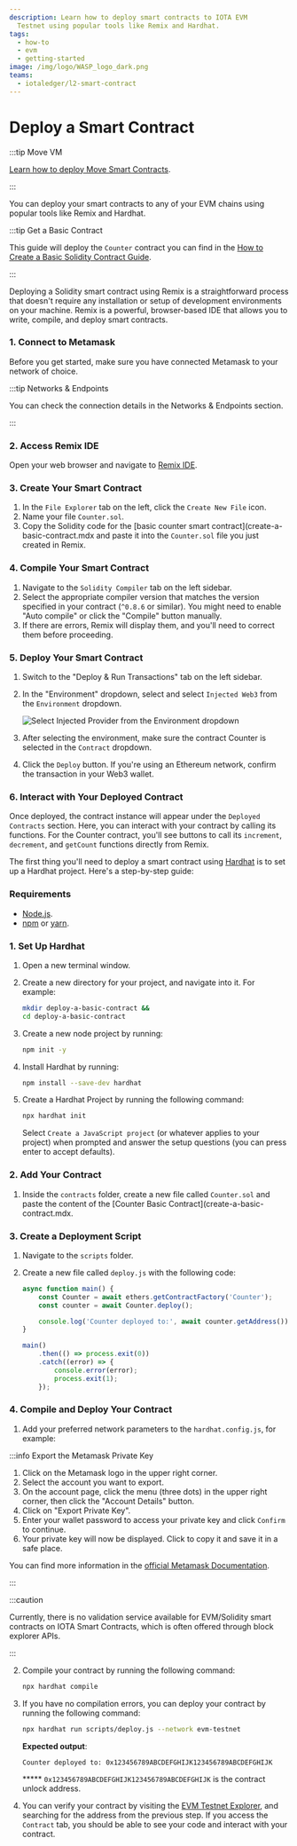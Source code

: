 ```yaml
---
description: Learn how to deploy smart contracts to IOTA EVM
  Testnet using popular tools like Remix and Hardhat.
tags:
  - how-to
  - evm
  - getting-started
image: /img/logo/WASP_logo_dark.png
teams:
  - iotaledger/l2-smart-contract
---
```



# Deploy a Smart Contract

:::tip Move VM

[Learn how to deploy Move Smart Contracts](../../developer/getting-started/publish.mdx).

:::

You can deploy your smart contracts to any of your EVM chains using popular tools like Remix
and Hardhat.

:::tip Get a Basic Contract

This guide will deploy the `Counter` contract you can find in
the [How to Create a Basic Solidity Contract Guide](./create-a-basic-contract.mdx).

:::

<Tabs groupId='tool' queryString>
<TabItem value='remix' label='Remix'>

Deploying a Solidity smart contract using Remix is a straightforward process that doesn't require any installation or
setup of development environments on your machine. Remix is a powerful, browser-based IDE that allows you to write,
compile, and deploy smart contracts.

### 1. Connect to Metamask

Before you get started, make sure you have connected Metamask to your network of choice.

:::tip Networks & Endpoints

You can check the connection details in the Networks & Endpoints section.

:::

<MetamaskButtons />

### 2. Access Remix IDE

Open your web browser and navigate to [Remix IDE](https://remix.ethereum.org/).

### 3. Create Your Smart Contract

1. In the `File Explorer` tab on the left, click the `Create New File` icon.
2. Name your file `Counter.sol`.
3. Copy the Solidity code for the [basic counter smart contract](create-a-basic-contract.mdx and paste it into
   the `Counter.sol` file you just created in Remix.

### 4. Compile Your Smart Contract

1. Navigate to the `Solidity Compiler` tab on the left sidebar.
2. Select the appropriate compiler version that matches the version specified in your contract (`^0.8.6` or similar).
   You might need to enable "Auto compile" or click the "Compile" button manually.
3. If there are errors, Remix will display them, and you'll need to correct them before proceeding.

### 5. Deploy Your Smart Contract

1. Switch to the "Deploy & Run Transactions" tab on the left sidebar.
2. In the "Environment" dropdown, select and select `Injected Web3` from the `Environment` dropdown.

    ![Select Injected Provider from the Environment dropdown](/img/iota-evm/evm/remix-injected-provider-metamask.png)

3. After selecting the environment, make sure the contract Counter is selected in the `Contract` dropdown.
4. Click the `Deploy` button. If you're using an Ethereum network, confirm the transaction in your Web3 wallet.

### 6. Interact with Your Deployed Contract

Once deployed, the contract instance will appear under the `Deployed Contracts` section.
Here, you can interact with your contract by calling its functions. For the Counter contract, you'll see buttons to call
its `increment`, `decrement`, and `getCount` functions directly from Remix.

</TabItem>
<TabItem value='hardhat' label='Hardhat'>

The first thing you'll need to deploy a smart contract using [Hardhat](https://hardhat.org/) is to set up a Hardhat
project. Here's a step-by-step guide:

### Requirements

-   [Node.js](https://nodejs.org/).
-   [npm](https://www.npmjs.com/) or [yarn](https://yarnpkg.com/).

### 1. Set Up Hardhat

1. Open a new terminal window.
2. Create a new directory for your project, and navigate into it. For example:
    ```bash
    mkdir deploy-a-basic-contract &&
    cd deploy-a-basic-contract
    ```
3. Create a new node project by running:
    ```bash
    npm init -y
    ```
4. Install Hardhat by running:
    ```bash
    npm install --save-dev hardhat
    ```
5. Create a Hardhat Project by running the following command:

    ```bash
    npx hardhat init
    ```

    Select `Create a JavaScript project` (or whatever applies to your project) when prompted and answer the setup questions (you can press enter to
    accept defaults).

### 2. Add Your Contract

1. Inside the `contracts` folder, create a new file called `Counter.sol` and paste the content of
   the [Counter Basic Contract](create-a-basic-contract.mdx.

### 3. Create a Deployment Script

1. Navigate to the `scripts` folder.
2. Create a new file called `deploy.js` with the following code:

    ```javascript
    async function main() {
        const Counter = await ethers.getContractFactory('Counter');
        const counter = await Counter.deploy();

        console.log('Counter deployed to:', await counter.getAddress());
    }

    main()
        .then(() => process.exit(0))
        .catch((error) => {
            console.error(error);
            process.exit(1);
        });
    ```

### 4. Compile and Deploy Your Contract

1. Add your preferred network parameters to the `hardhat.config.js`, for example:

<HardhatConfig />

:::info Export the Metamask Private Key

1. Click on the Metamask logo in the upper right corner.
2. Select the account you want to export.
3. On the account page, click the menu (three dots) in the upper right corner, then click the "Account Details" button.
4. Click on "Export Private Key".
5. Enter your wallet password to access your private key and click `Confirm` to continue.
6. Your private key will now be displayed. Click to copy it and save it in a safe place.

You can find more information in the [official Metamask Documentation](https://support.metamask.io/managing-my-wallet/secret-recovery-phrase-and-private-keys/how-to-export-an-accounts-private-key/).

:::

:::caution

Currently, there is no validation service available for EVM/Solidity smart contracts on IOTA Smart Contracts, which is
often offered through block explorer APIs.

:::

2. Compile your contract by running the following command:

    ```bash
    npx hardhat compile
    ```

3. If you have no compilation errors, you can deploy your contract by running the following command:

    ```bash
    npx hardhat run scripts/deploy.js --network evm-testnet
    ```

    **Expected output**:

    ```bash
    Counter deployed to: 0x123456789ABCDEFGHIJK123456789ABCDEFGHIJK
    ```
    ***** `0x123456789ABCDEFGHIJK123456789ABCDEFGHIJK` is the contract unlock address.

4. You can verify your contract by visiting
   the [EVM Testnet Explorer](https://explorer.evm.testnet.iota.network/),
   and searching for the address from the previous step. If you access the `Contract` tab, you should be able to see
   your code and interact with your contract.

</TabItem>
</Tabs>
